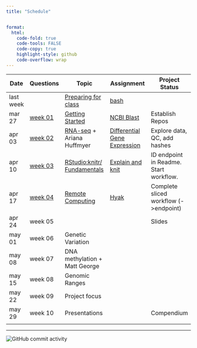 ```yaml
---
title: "Schedule"


format:
  html:
    code-fold: true
    code-tools: FALSE
    code-copy: true
    highlight-style: github
    code-overflow: wrap
---
```


| Date      | Questions                       | Topic                                                  | Assignment                                             | Project Status                         |
|-----------|---------------------------------|--------------------------------------------------------|--------------------------------------------------------|----------------------------------------|
| last week |                                 | [Preparing for class](lectures/00-before.qmd)          | [bash](assignments/00-bash.qmd)                        |                                        |
| mar 27    | [week 01](questions/week01.md)  | [Getting Started](lectures/01-start-up.qmd)            | [NCBI Blast](assignments/01-blast.qmd)                 | Establish Repos                        |
| apr 03    | [week 02](questions/week02.qmd) | [RNA-seq](lectures/02-rna-seq.qmd) + Ariana Huffmyer   | [Differential Gene Expression](assignments/02-DGE.qmd) | Explore data, QC, add hashes           |
| apr 10    | [week 03](questions/week03.qmd) | [RStudio:knitr/ Fundamentals](lectures/03-rstudio.qmd) | [Explain and knit](assignments/03-knit.qmd)            | ID endpoint in Readme. Start workflow. |
| apr 17    | [week 04](questions/week04.qmd)         | [Remote Computing](lectures/04-remote.qmd)                     |  [Hyak](assignments/04-hyak.qmd)       | Complete sliced workflow (-\>endpoint) |
| apr 24    | week 05                         |                                                        |                                                        | Slides                                 |
| may 01    | week 06                         | Genetic Variation                                      |                                                        |                                        |
| may 08    | week 07                         | DNA methylation + Matt George                          |                                                        |                                        |
| may 15    | week 08                         | Genomic Ranges                                         |                                                        |                                        |
| may 22    | week 09                         | Project focus                                          |                                                        |                                        |
| may 29    | week 10                         | Presentations                                          |                                                        | Compendium                             |
|           |                                 |                                                        |                                                        |                                        |

------------------------------------------------------------------------

<img src="https://img.shields.io/github/commit-activity/w/sr320/course-FISH546-2023" alt="GitHub commit activity"/>
